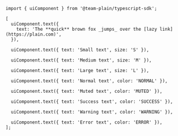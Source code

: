 ```tsx
import { uiComponent } from '@team-plain/typescript-sdk';

[
  uiComponent.text({
    text: 'The **quick** brown fox _jumps_ over the [lazy link](https://plain.com)',
  }),

  uiComponent.text({ text: 'Small text', size: 'S' }),

  uiComponent.text({ text: 'Medium text', size: 'M' }),

  uiComponent.text({ text: 'Large text', size: 'L' }),

  uiComponent.text({ text: 'Normal text', color: 'NORMAL' }),

  uiComponent.text({ text: 'Muted text', color: 'MUTED' }),

  uiComponent.text({ text: 'Success text', color: 'SUCCESS' }),

  uiComponent.text({ text: 'Warning text', color: 'WARNING' }),

  uiComponent.text({ text: 'Error text', color: 'ERROR' }),
];
```
